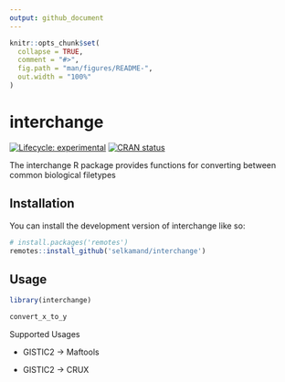 ```yaml
---
output: github_document
---
```


<!-- README.md is generated from README.Rmd. Please edit that file -->

```r
knitr::opts_chunk$set(
  collapse = TRUE,
  comment = "#>",
  fig.path = "man/figures/README-",
  out.width = "100%"
)
```

# interchange

<!-- badges: start -->

[![Lifecycle: experimental](https://img.shields.io/badge/lifecycle-experimental-orange.svg)](https://lifecycle.r-lib.org/articles/stages.html#experimental) [![CRAN status](https://www.r-pkg.org/badges/version/interchange)](https://CRAN.R-project.org/package=interchange)

<!-- badges: end -->

The interchange R package provides functions for converting between common biological filetypes

## Installation

You can install the development version of interchange like so:

``` r
# install.packages('remotes')
remotes::install_github('selkamand/interchange')
```

## Usage

```r
library(interchange)

convert_x_to_y
```

Supported Usages

-   GISTIC2 -\> Maftools

-   GISTIC2 -\> CRUX
